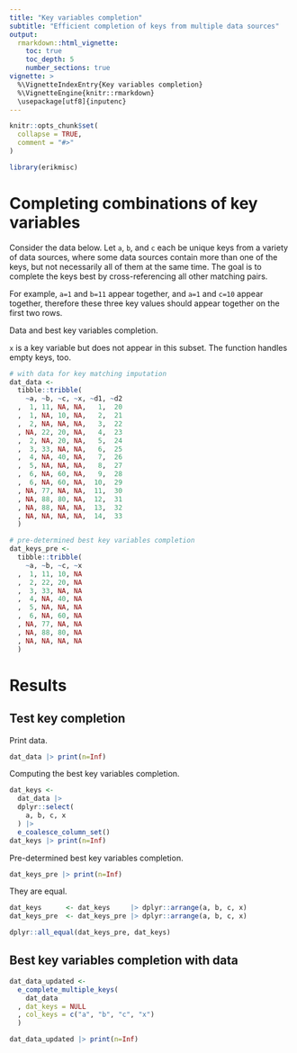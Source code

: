 ```yaml
---
title: "Key variables completion"
subtitle: "Efficient completion of keys from multiple data sources"
output:
  rmarkdown::html_vignette:
    toc: true
    toc_depth: 5
    number_sections: true
vignette: >
  %\VignetteIndexEntry{Key variables completion}
  %\VignetteEngine{knitr::rmarkdown}
  \usepackage[utf8]{inputenc}
---
```


```r
knitr::opts_chunk$set(
  collapse = TRUE,
  comment = "#>"
)
```

```r
library(erikmisc)
```

# Completing combinations of key variables

Consider the data below.
Let `a`, `b`, and `c` each be unique keys from a variety of data sources,
  where some data sources contain more than one of the keys,
  but not necessarily all of them at the same time.
The goal is to complete the keys best by cross-referencing all other matching pairs.

For example, `a=1` and `b=11` appear together, and `a=1` and `c=10` appear together,
  therefore these three key values should appear together on the first two rows.

Data and best key variables completion.

`x` is a key variable but does not appear in this subset.
The function handles empty keys, too.

```r
# with data for key matching imputation
dat_data <-
  tibble::tribble(
    ~a, ~b, ~c, ~x, ~d1, ~d2
  ,  1, 11, NA, NA,   1,  20
  ,  1, NA, 10, NA,   2,  21
  ,  2, NA, NA, NA,   3,  22
  , NA, 22, 20, NA,   4,  23
  ,  2, NA, 20, NA,   5,  24
  ,  3, 33, NA, NA,   6,  25
  ,  4, NA, 40, NA,   7,  26
  ,  5, NA, NA, NA,   8,  27
  ,  6, NA, 60, NA,   9,  28
  ,  6, NA, 60, NA,  10,  29
  , NA, 77, NA, NA,  11,  30
  , NA, 88, 80, NA,  12,  31
  , NA, 88, NA, NA,  13,  32
  , NA, NA, NA, NA,  14,  33
  )

# pre-determined best key variables completion
dat_keys_pre <-
  tibble::tribble(
    ~a, ~b, ~c, ~x
  ,  1, 11, 10, NA
  ,  2, 22, 20, NA
  ,  3, 33, NA, NA
  ,  4, NA, 40, NA
  ,  5, NA, NA, NA
  ,  6, NA, 60, NA
  , NA, 77, NA, NA
  , NA, 88, 80, NA
  , NA, NA, NA, NA
  )
```

# Results

## Test key completion

Print data.

```r
dat_data |> print(n=Inf)
```

Computing the best key variables completion.

```r
dat_keys <-
  dat_data |>
  dplyr::select(
    a, b, c, x
  ) |>
  e_coalesce_column_set()
dat_keys |> print(n=Inf)
```

Pre-determined best key variables completion.

```r
dat_keys_pre |> print(n=Inf)
```

They are equal.

```r
dat_keys      <- dat_keys     |> dplyr::arrange(a, b, c, x)
dat_keys_pre  <- dat_keys_pre |> dplyr::arrange(a, b, c, x)

dplyr::all_equal(dat_keys_pre, dat_keys)
```

## Best key variables completion with data

```r
dat_data_updated <-
  e_complete_multiple_keys(
    dat_data
  , dat_keys = NULL
  , col_keys = c("a", "b", "c", "x")
  )

dat_data_updated |> print(n=Inf)
```

